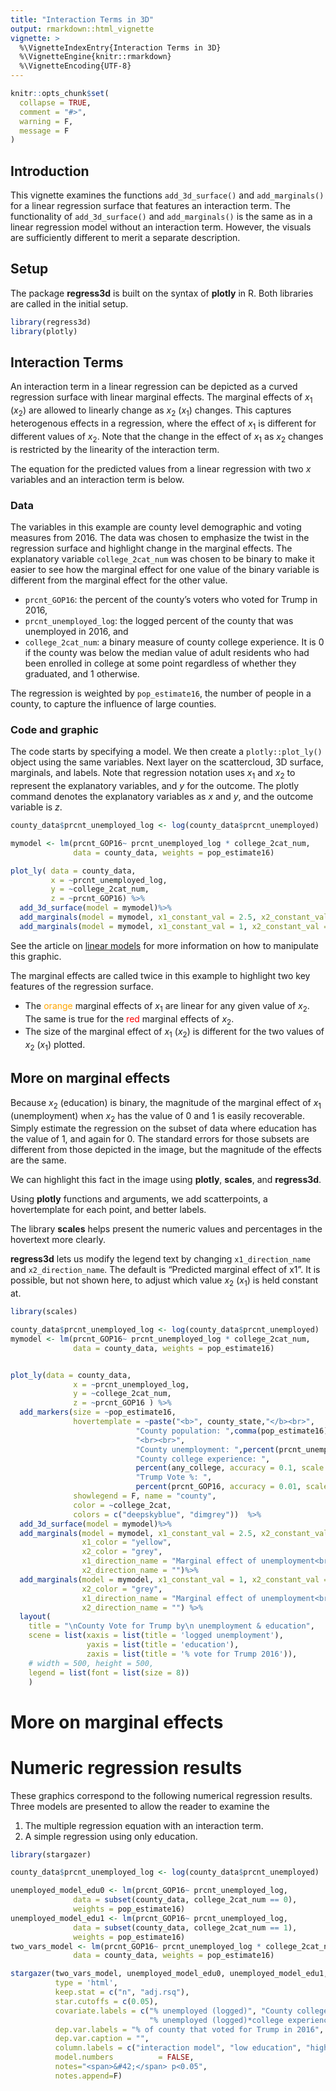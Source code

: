 ```yaml
---
title: "Interaction Terms in 3D"
output: rmarkdown::html_vignette
vignette: >
  %\VignetteIndexEntry{Interaction Terms in 3D}
  %\VignetteEngine{knitr::rmarkdown}
  %\VignetteEncoding{UTF-8}
---
```


```r
knitr::opts_chunk$set(
  collapse = TRUE,
  comment = "#>", 
  warning = F,
  message = F
)
```


## Introduction
This vignette examines the functions `add_3d_surface()` and `add_marginals()` for a linear regression surface that features an interaction term. The functionality of `add_3d_surface()` and `add_marginals()` is the same as in a linear regression model without an interaction term. However, the visuals are sufficiently different to merit a separate description.

## Setup 

The package __regress3d__ is built on the syntax of __plotly__ in R. Both libraries are called in the initial setup.  

```r
library(regress3d)
library(plotly)
```

## Interaction Terms

An interaction term in a linear regression can be depicted as a curved regression surface with linear marginal effects. The marginal effects of $x_1$ ($x_2$) are allowed to linearly change as $x_2$ ($x_1$) changes. This captures heterogenous effects in a regression, where the effect of $x_1$ is different for different values of $x_2$. Note that the change in the effect of $x_1$ as $x_2$ changes is restricted by the linearity of the interaction term.

The equation for the predicted values from a linear regression with two $x$ variables and an interaction term is below.

\begin{align*}
\hat{y} =& \hat{\beta}_1 x_1 +\hat{\beta}_2 x_2 +\hat{\beta}_{12} x_1 x_2 +  \hat{\beta}_0 
\end{align*}

### Data

The variables in this example are county level demographic and voting measures from 2016. The data was chosen to emphasize the twist in the regression surface and highlight change in the marginal effects. The explanatory variable `college_2cat_num` was chosen to be binary to make it easier to see how the marginal effect for one value of the binary variable is different from the marginal effect for the other value.

* `prcnt_GOP16`: the percent of the county's voters who voted for Trump in 2016,
* `prcnt_unemployed_log`: the logged percent of the county that was unemployed in 2016, and 
* `college_2cat_num`: a binary measure of county college experience. It is 0 if the county was below the median value of adult residents who had been enrolled in college at some point regardless of whether they graduated, and 1 otherwise.

The regression is weighted by `pop_estimate16`, the number of people in a county, to capture the influence of large counties.

### Code and graphic

The code starts by specifying a model. We then create a `plotly::plot_ly()` object using the same variables. Next layer on the scattercloud, 3D surface, marginals, and labels. Note that regression notation uses $x_1$ and $x_2$ to represent the explanatory variables, and $y$ for the outcome. The plotly command denotes the explanatory variables as $x$ and $y$, and the outcome variable is $z$.

```r

county_data$prcnt_unemployed_log <- log(county_data$prcnt_unemployed)

mymodel <- lm(prcnt_GOP16~ prcnt_unemployed_log * college_2cat_num, 
              data = county_data, weights = pop_estimate16)

plot_ly( data = county_data,
         x = ~prcnt_unemployed_log,
         y = ~college_2cat_num,
         z = ~prcnt_GOP16) %>%
  add_3d_surface(model = mymodel)%>%
  add_marginals(model = mymodel, x1_constant_val = 2.5, x2_constant_val =0)%>%
  add_marginals(model = mymodel, x1_constant_val = 1, x2_constant_val =1) 
```

See the article on [linear models](https://ellafostermolina.github.io/regress3d/articles/linear_models_3d.html#code-and-graphic) for more information on how to manipulate this graphic. 

The marginal effects are called twice in this example to highlight two key features of the regression surface. 

* The [orange]{style="color: orange;"} marginal effects of $x_1$ are linear for any given value of $x_2$. The same is true for the [red]{style="color: red;"} marginal effects of $x_2$.
* The size of the marginal effect of $x_1$ ($x_2$) is different for the two values of $x_2$ ($x_1$) plotted.

## More on marginal effects

Because $x_2$ (education) is binary, the magnitude of the marginal effect of $x_1$ (unemployment) when $x_2$ has the value of $0$ and $1$ is easily recoverable. Simply estimate the regression on the subset of data where education has the value of 1, and again for 0. The standard errors for those subsets are different from those depicted in the image, but the magnitude of the effects are the same. 

We can highlight this fact in the image using __plotly__, __scales__, and __regress3d__.

Using __plotly__ functions and arguments, we add scatterpoints, a hovertemplate for each point, and better labels. 

The library __scales__ helps present the numeric values and percentages in the hovertext more clearly.

__regress3d__ lets us modify the legend text by changing `x1_direction_name` and `x2_direction_name`. The default is "Predicted marginal effect of x1". It is possible, but not shown here, to adjust which value $x_2$ ($x_1$) is held constant at. 

```r
library(scales)

county_data$prcnt_unemployed_log <- log(county_data$prcnt_unemployed)
mymodel <- lm(prcnt_GOP16~ prcnt_unemployed_log * college_2cat_num, 
              data = county_data, weights = pop_estimate16)


plot_ly(data = county_data, 
              x = ~prcnt_unemployed_log,
              y = ~college_2cat_num,
              z = ~prcnt_GOP16 ) %>%
  add_markers(size = ~pop_estimate16,
              hovertemplate = ~paste("<b>", county_state,"</b><br>",
                            "County population: ",comma(pop_estimate16),
                            "<br><br>", 
                            "County unemployment: ",percent(prcnt_unemployed, accuracy = 0.1, scale = 1),"<br>",
                            "County college experience: ",
                            percent(any_college, accuracy = 0.1, scale = 1),"<br>",
                            "Trump Vote %: ",
                            percent(prcnt_GOP16, accuracy = 0.01, scale = 1),"<br>"),
              showlegend = F, name = "county",
              color = ~college_2cat,
              colors = c("deepskyblue", "dimgrey"))  %>%
  add_3d_surface(model = mymodel)%>%
  add_marginals(model = mymodel, x1_constant_val = 2.5, x2_constant_val =0,
                x1_color = "yellow",
                x2_color = "grey",
                x1_direction_name = "Marginal effect of unemployment<br>for low education counties",
                x2_direction_name = "")%>%
  add_marginals(model = mymodel, x1_constant_val = 1, x2_constant_val =1,
                x2_color = "grey",
                x1_direction_name = "Marginal effect of unemployment<br>for high education counties",
                x2_direction_name = "") %>%
  layout( 
    title = "\nCounty Vote for Trump by\n unemployment & education",
    scene = list(xaxis = list(title = 'logged unemployment'),
                 yaxis = list(title = 'education'),
                 zaxis = list(title = '% vote for Trump 2016')),
    # width = 500, height = 500,
    legend = list(font = list(size = 8))
    )
```

# More on marginal effects

# Numeric regression results

These graphics correspond to the following numerical regression results. Three models are presented to allow the reader to examine the 

1.  The multiple regression equation with an interaction term.
2.  A simple regression using only education. 

```r
library(stargazer)

county_data$prcnt_unemployed_log <- log(county_data$prcnt_unemployed)

unemployed_model_edu0 <- lm(prcnt_GOP16~ prcnt_unemployed_log, 
              data = subset(county_data, college_2cat_num == 0), 
              weights = pop_estimate16)
unemployed_model_edu1 <- lm(prcnt_GOP16~ prcnt_unemployed_log, 
              data = subset(county_data, college_2cat_num == 1), 
              weights = pop_estimate16)
two_vars_model <- lm(prcnt_GOP16~ prcnt_unemployed_log * college_2cat_num, 
              data = county_data, weights = pop_estimate16)

stargazer(two_vars_model, unemployed_model_edu0, unemployed_model_edu1,
          type = 'html',
          keep.stat = c("n", "adj.rsq"),
          star.cutoffs = c(0.05),
          covariate.labels = c("% unemployed (logged)", "County college experience (binary)",
                               "% unemployed (logged)*college experience", "Constant"),
          dep.var.labels = "% of county that voted for Trump in 2016",
          dep.var.caption = "",
          column.labels = c("interaction model", "low education", "high education"),
          model.numbers          = FALSE, 
          notes="<span>&#42;</span> p<0.05",
          notes.append=F)
```

